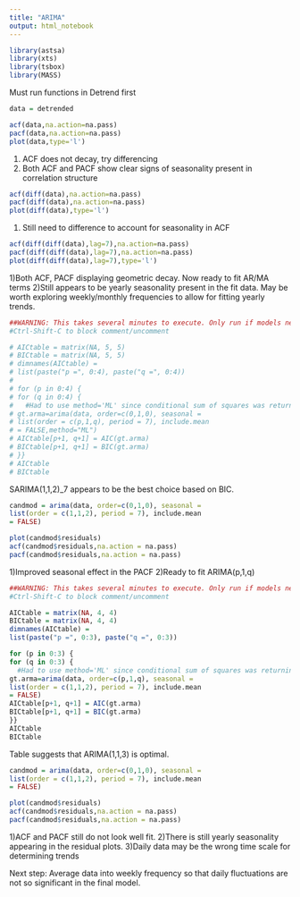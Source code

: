 ```yaml
---
title: "ARIMA"
output: html_notebook
---
```


```r
library(astsa)
library(xts)
library(tsbox)
library(MASS)
```


Must run functions in Detrend first

```r
data = detrended

```

```r

acf(data,na.action=na.pass)
pacf(data,na.action=na.pass)
plot(data,type='l')
```

1) ACF does not decay, try differencing
2) Both ACF and PACF show clear signs of seasonality present in correlation structure

```r
acf(diff(data),na.action=na.pass)
pacf(diff(data),na.action=na.pass)
plot(diff(data),type='l')
```


1) Still need to difference to account for seasonality in ACF

```r
acf(diff(diff(data),lag=7),na.action=na.pass)
pacf(diff(diff(data),lag=7),na.action=na.pass)
plot(diff(diff(data),lag=7),type='l')
```

1)Both ACF, PACF displaying geometric decay. Now ready to fit AR/MA terms
2)Still appears to be yearly seasonality present in the fit data. May be worth exploring weekly/monthly frequencies to allow for fitting yearly trends. 


```r
##WARNING: This takes several minutes to execute. Only run if models need to be refit
#Ctrl-Shift-C to block comment/uncomment

# AICtable = matrix(NA, 5, 5)
# BICtable = matrix(NA, 5, 5)
# dimnames(AICtable) =
# list(paste("p =", 0:4), paste("q =", 0:4))
# 
# for (p in 0:4) {
# for (q in 0:4) {
#   #Had to use method='ML' since conditional sum of squares was returning nonstationary AR coefficients.
# gt.arma=arima(data, order=c(0,1,0), seasonal =
# list(order = c(p,1,q), period = 7), include.mean
# = FALSE,method="ML")
# AICtable[p+1, q+1] = AIC(gt.arma)
# BICtable[p+1, q+1] = BIC(gt.arma)
# }}
# AICtable
# BICtable
```

SARIMA(1,1,2)_7 appears to be the best choice based on BIC.

```r
candmod = arima(data, order=c(0,1,0), seasonal =
list(order = c(1,1,2), period = 7), include.mean
= FALSE)

plot(candmod$residuals)
acf(candmod$residuals,na.action = na.pass)
pacf(candmod$residuals,na.action = na.pass)
```
1)Improved seasonal effect in the PACF
2)Ready to fit ARIMA(p,1,q)

```r

##WARNING: This takes several minutes to execute. Only run if models need to be refit
#Ctrl-Shift-C to block comment/uncomment

AICtable = matrix(NA, 4, 4)
BICtable = matrix(NA, 4, 4)
dimnames(AICtable) =
list(paste("p =", 0:3), paste("q =", 0:3))

for (p in 0:3) {
for (q in 0:3) {
  #Had to use method='ML' since conditional sum of squares was returning nonstationary AR coefficients.
gt.arma=arima(data, order=c(p,1,q), seasonal =
list(order = c(1,1,2), period = 7), include.mean
= FALSE)
AICtable[p+1, q+1] = AIC(gt.arma)
BICtable[p+1, q+1] = BIC(gt.arma)
}}
AICtable
BICtable
```

Table suggests that ARIMA(1,1,3) is optimal.

```r
candmod = arima(data, order=c(0,1,0), seasonal =
list(order = c(1,1,2), period = 7), include.mean
= FALSE)

plot(candmod$residuals)
acf(candmod$residuals,na.action = na.pass)
pacf(candmod$residuals,na.action = na.pass)

```

1)ACF and PACF still do not look well fit.
2)There is still yearly seasonality appearing in the residual plots. 
3)Daily data may be the wrong time scale for determining trends

Next step:
Average data into weekly frequency so that daily fluctuations are not so significant in the final model.